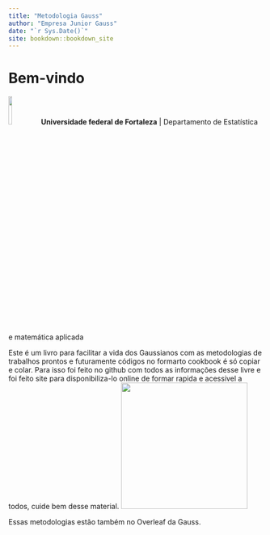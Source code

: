 ```yaml
--- 
title: "Metodologia Gauss"
author: "Empresa Junior Gauss"
date: "`r Sys.Date()`"
site: bookdown::bookdown_site
---
```


# Bem-vindo


![](graficos/ufc.png){#id .class width=12% height=12% } **Universidade federal de Fortaleza** | Departamento de Estatística e matemática aplicada


Este é um livro para facilitar a vida dos Gaussianos com as metodologias de trabalhos prontos e futuramente códigos no formarto cookbook é só copiar e colar. Para isso foi feito no github com todos as informações desse livre e foi feito site para disponibiliza-lo online de formar rapida e acessivel a todos, cuide bem desse material. ![](cover.png){.cover width="250"}

Essas metodologias estão também no Overleaf da Gauss.
